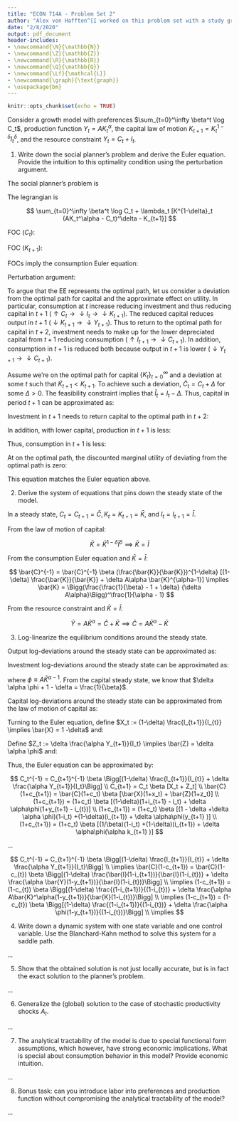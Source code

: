 ```yaml
---
title: "ECON 714A - Problem Set 2"
author: "Alex von Hafften^[I worked on this problem set with a study group of Michael Nattinger, Andrew Smith, and Ryan Mather. I also discussed problems with Sarah Bass, Emily Case, Danny Edgel, and Katherine Kwok.]"
date: "2/8/2020"
output: pdf_document
header-includes:
- \newcommand{\N}{\mathbb{N}}
- \newcommand{\Z}{\mathbb{Z}}
- \newcommand{\R}{\mathbb{R}}
- \newcommand{\Q}{\mathbb{Q}}
- \newcommand{\Lf}{\mathcal{L}}
- \newcommand{\graph}{\text{graph}}
- \usepackage{bm}
---
```


```r
knitr::opts_chunk$set(echo = TRUE)
```

Consider a growth model with preferences $\sum_{t=0}^\infty \beta^t \log C_t$, production function $Y_t=AK_t^\alpha$, the capital law of motion $K_{t+1}=K^{1-\delta}_t I^\delta_t$, and the resource constraint $Y_t=C_t+I_t$.

1. Write down the social planner’s problem and derive the Euler equation. Provide the intuition to this optimality condition using the perturbation argument.

The social planner's problem is

\begin{align*}
\max_{\{C_t, K_t\}_{t=0}^\infty} & \sum_{t=0}^\infty \beta^t \log C_t \\
\text{s.t. } AK_t^\alpha &= C_t+I_t \\
K_{t+1} &= K^{1-\delta}_t I^\delta_t \\
\implies
\max_{\{C_t, K_t\}_{t=0}^\infty} & \sum_{t=0}^\infty \beta^t \log C_t \\
\text{s.t. } 0 &= K^{1-\delta}_t (AK_t^\alpha - C_t)^\delta - K_{t+1}
\end{align*}

The legrangian is

$$
\sum_{t=0}^\infty \beta^t \log C_t + \lambda_t [K^{1-\delta}_t (AK_t^\alpha - C_t)^\delta - K_{t+1}]
$$

FOC ($C_t$):

\begin{align*}
0 &= \frac{\beta^t}{C_t} - \lambda_t \delta K^{1-\delta}_t (AK_t^\alpha - C_t)^{\delta-1} \\
\implies 
\lambda_t &= \frac{\beta^t}{C_t\delta K^{1-\delta}_t I_t^{\delta-1}}
\end{align*}

\pagebreak

FOC ($K_{t+1}$):

\begin{align*}
0 &= -\lambda_t + \lambda_{t+1}[(1-\delta)  K^{-\delta}_{t+1} (AK_{t+1}^\alpha - C_{t+1})^\delta + \delta  K^{1-\delta}_{t+1} (AK_{t+1}^\alpha - C_{t+1})^{\delta-1}A\alpha K_{t+1}^{\alpha-1}]\\
\implies
\frac{\lambda_t}{\lambda_{t+1}} &= (1-\delta) (\frac{I_{t+1}}{K_{t+1}})^\delta + \delta  (\frac{I_{t+1}}{K_{t+1}})^{\delta-1}A\alpha K_{t+1}^{\alpha-1}
\end{align*}

FOCs imply the consumption Euler equation:

\begin{align*}
\frac{(\frac{\beta^t}{C_t\delta K^{1-\delta}_t I_t^{\delta-1}})}
{(\frac{\beta^{t+1}}{C_{t+1} \delta K^{1-\delta}_{t+1} I_{t+1}^{\delta-1}})}
&= (1-\delta) (\frac{I_{t+1}}{K_{t+1}})^\delta + \delta  (\frac{I_{t+1}}{K_{t+1}})^{\delta-1}A\alpha K_{t+1}^{\alpha-1} \\
\implies
\frac{C_{t+1}  K^{1-\delta}_{t+1} I_{t+1}^{\delta-1}}
{\beta C_t K^{1-\delta}_t I_t^{\delta-1}}
&= (1-\delta) (\frac{I_{t+1}}{K_{t+1}})^\delta + \delta  (\frac{I_{t+1}}{K_{t+1}})^{\delta-1}A\alpha K_{t+1}^{\alpha-1} \\
\implies
C_t^{-1}  
&= C_{t+1}^{-1}  \beta 
(\frac{ K_t }{K_{t+1} })^{1-\delta}
(\frac{ I_t}{I_{t+1}})^{\delta-1}
[(1-\delta) (\frac{I_{t+1}}{K_{t+1}})^\delta + \delta  (\frac{I_{t+1}}{K_{t+1}})^{\delta-1}A\alpha K_{t+1}^{\alpha-1}] \\
&= C_{t+1}^{-1}  \beta 
\Bigg(\frac{K_t}{I_t}\Bigg)^{1-\delta}
\Bigg[(1-\delta) \frac{I_{t+1}}{K_{t+1}} + \delta  A\alpha K_{t+1}^{\alpha-1}\Bigg] \\
&= C_{t+1}^{-1}  \beta 
\Bigg[(1-\delta) \frac{I_{t+1}}{I_{t}} + \delta \frac{\alpha Y_{t+1}}{I_t}\Bigg]
\end{align*}

Perturbation argument:

To argue that the EE represents the optimal path, let us consider a deviation from the optimal path for capital and the approximate effect on utility.  In particular, consumption at $t$ increase reducing investment and thus reducing capital in $t+1$ ($\uparrow C_t \to \downarrow I_t \to \downarrow K_{t+1}$).  The reduced capital reduces output in $t+1$ ($\downarrow K_{t+1} \to \downarrow Y_{t+1}$).  Thus to return to the optimal path for capital in $t+2$, investment needs to make up for the lower depreciated capital from $t+1$ reducing consumption ($\uparrow I_{t+1} \to \downarrow C_{t+1}$). In addition, consumption in $t+1$ is reduced both because output in $t+1$ is lower ($\downarrow Y_{t+1} \to \downarrow C_{t+1}$).

Assume we're on the optimal path for capital $\{K_t\}_{t=0}^\infty$ and a deviation at some $t$ such that $\tilde{K}_{t+1} < K_{t+1}$. To achieve such a deviation, $\tilde{C}_t = C_t + \Delta$ for some $\Delta > 0$. The feasibility constraint implies that $\tilde{I}_t = I_t - \Delta$.  Thus, capital in period $t+1$ can be approximated as:

\begin{align*}
\tilde{K}_{t+1} 
&= \tilde{K}_t^{1-\delta} \tilde{I}_t^\delta \\
&= K_t^{1-\delta} (I_t - \Delta)^\delta \\
& \approx K_t^{1-\delta} I_t^{\delta} - \delta K_t^{1-\delta}I_t^{\delta-1} \Delta \\
&= K_{t+1} -  \Delta\frac{\delta K_{t+1} }{I_t}
\end{align*}

\pagebreak

Investment in $t+1$ needs to return capital to the optimal path in $t+2$:

\begin{align*}
\tilde{K}_{t+2} &= K_{t+2} \\
\implies \tilde{K}_{t+1}^{1-\delta} \tilde{I}_{t+1}^\delta &= K_{t+1}^{1-\delta} I_{t+1}^\delta \\
\implies \tilde{I}_{t+1}
&= I_{t+1} K_{t+1}^{\frac{1-\delta}{\delta}} (K_{t+1} -  K_{t+1}\frac{\delta \Delta}{I_t})^{\frac{\delta-1}{\delta}} \\
&\approx I_{t+1} K_{t+1}^{\frac{1-\delta}{\delta}} K_{t+1} ^{\frac{\delta-1}{\delta}} 
+ (-  K_{t+1}\frac{\delta \Delta}{I_t}) \frac{\delta-1}{\delta} I_{t+1} K_{t+1}^{\frac{1-\delta}{\delta}} K_{t+1}^{\frac{\delta-1}{\delta}-1}  \\
&= I_{t+1} + \Delta\frac{(1-\delta)I_{t+1}}{I_t}
\end{align*}

In addition, with lower capital, production in $t+1$ is less:

\begin{align*}
\tilde{Y}_{t+1} 
&= A\tilde{K}_{t+1}^\alpha \\
&= A\Bigg(K_{t+1} - \frac{\delta K_{t+1} \Delta}{I_t}\Bigg)^\alpha \\
&\approx  AK_{t+1}^\alpha - A \alpha K_{t+1}^{\alpha - 1}\frac{\delta K_{t+1} \Delta}{I_t}\\ 
&= Y_{t+1} - \Delta \frac{ \alpha \delta Y_{t+1}}{I_t}
\end{align*}

Thus, consumption in $t+1$ is less:

\begin{align*}
\tilde{Y}_{t+1} &= \tilde{C}_{t+1} + \tilde{I}_{t+1} \\ 
\implies Y_{t+1} - \Delta\frac{ \alpha \delta Y_{t+1}}{I_t} &= \tilde{C}_{t+1} + (I_{t+1} + \Delta(1-\delta)\frac{I_{t+1}}{I_t}) \\ 
\implies \tilde{C}_{t+1} 
&= Y_{t+1} - \Delta\frac{ \alpha \delta Y_{t+1}}{I_t} - I_{t+1} - \Delta \frac{(1-\delta)I_{t+1}}{I_t} \\ 
&= C_{t+1} - \Delta\Bigg[(1-\delta)\frac{I_{t+1}}{I_t} + \delta \frac{ \alpha  Y_{t+1} }{I_t}\Bigg]
\end{align*}

At on the optimal path, the discounted marginal utility of deviating from the optimal path is zero:

\begin{align*}
0 &= u'(\tilde{C}_t) + \beta u'(\tilde{C}_{t+1}) \\
\implies 0 &= u'(C_t)\Delta - \beta u'(C_{t+1}) \Delta  \Bigg[(1-\delta)\frac{I_{t+1}}{I_t} + \delta \frac{ \alpha  Y_{t+1} }{I_t}\Bigg] \\
\implies 0 &= C_t^{-1}\Delta - \beta C_{t+1}^{-1} \Delta  \Bigg[(1-\delta)\frac{I_{t+1}}{I_t} + \delta \frac{ \alpha  Y_{t+1} }{I_t}\Bigg]\\
\implies C_{t}^{-1} &= C_{t+1}^{-1}  \beta \Bigg[(1-\delta)\frac{I_{t+1}}{I_t} + \delta \frac{ \alpha  Y_{t+1} }{I_t}\Bigg]
\end{align*}

This equation matches the Euler equation above.

2. Derive the system of equations that pins down the steady state of the model.

In a steady state, $C_t = C_{t+1} = \bar{C}, K_t = K_{t+1} = \bar{K}$, and $I_t = I_{t+1} = \bar{I}$.  

From the law of motion of capital:

$$
\bar{K}=\bar{K}^{1-\delta} \bar{I}^\delta \implies \bar{K} = \bar{I}
$$

From the consumption Euler equation and $\bar{K} = \bar{I}$:

$$
\bar{C}^{-1} 
= \bar{C}^{-1} \beta 
(\frac{\bar{K}}{\bar{K}})^{1-\delta}
[(1-\delta) \frac{\bar{K}}{\bar{K}} + \delta  A\alpha \bar{K}^{\alpha-1}] 
\implies
\bar{K} = \Bigg(\frac{\frac{1}{\beta} - 1 + \delta}
{\delta  A\alpha}\Bigg)^\frac{1}{\alpha - 1}
$$

From the resource constraint and $\bar{K} = \bar{I}$:

$$
\bar{Y} = A\bar{K}^\alpha = \bar{C}+\bar{K} \implies  \bar{C} = A\bar{K}^\alpha -\bar{K} 
$$

3. Log-linearize the equilibrium conditions around the steady state.

Output log-deviations around the steady state can be approximated as:

\begin{align*}
Y_t &= AK_t^\alpha \\
\implies \bar{Y}(1+y_t) &= A\bar{K}^\alpha(1+\alpha k_t)\\
\implies y_t &= \alpha k_t
\end{align*}

Investment log-deviations around the steady state can be approximated as:

\begin{align*}
I_t &= Y_t - C_t \\
\implies 
\bar{I}(1 + i_t) &= \bar{Y}(1 + y_t) - \bar{C}(1 + c_t) \\
\implies 
i_t &= \frac{\bar{Y}}{\bar{I}}y_t - \frac{\bar{C}}{\bar{I}}c_t \\
&= \frac{A\bar{K}^\alpha}{\bar{K}}\alpha k_t - \frac{\bar{C}}{\bar{K}}c_t\\
&= A\bar{K}^{\alpha-1} \alpha k_t - \frac{\bar{C}}{\bar{K}}c_t\\
&= \phi \alpha k_t - \frac{\bar{C}}{\bar{K}}c_t
\end{align*}

where $\phi \equiv A\bar{K}^{\alpha-1}$.  From the capital steady state, we know that $\delta  \alpha \phi + 1 - \delta = \frac{1}{\beta}$.  

\pagebreak

Capital log-deviations around the steady state can be approximated from the law of motion of capital as:

\begin{align*}
K_{t+1} &= K^{1-\delta}_t I^\delta_t \\
\implies k_{t+1} &= (1-\delta)k_t + \delta i_t \\
&= (1-\delta)k_t + \delta (\phi \alpha k_t - \frac{\bar{C}}{\bar{K}}c_t)\\
&= (1-\delta + \delta \phi \alpha )k_t - \delta \frac{\bar{C}}{\bar{K}}c_t \\
&= \frac{1}{\beta}k_t - \delta \frac{\bar{C}}{\bar{K}}c_t
\end{align*}

Turning to the Euler equation, define $X_t := (1-\delta) \frac{I_{t+1}}{I_{t}} \implies \bar{X} = 1 -\delta$ and:

\begin{align*}
X_t &= (1-\delta) \frac{I_{t+1}}{I_{t}}\\
\implies
x_t &= i_{t+1} - i_t \\
&= (\phi \alpha k_{t+1} - \frac{\bar{C}}{\bar{K}}c_{t+1}) - (\phi \alpha k_t - \frac{\bar{C}}{\bar{K}}c_t) \\
&= \phi \alpha (\frac{1}{\beta}k_t - \delta \frac{\bar{C}}{\bar{K}}c_t) - \frac{\bar{C}}{\bar{K}}c_{t+1} - \phi \alpha k_t + \frac{\bar{C}}{\bar{K}}c_t \\
&= \phi \alpha(\frac{ 1 }{\beta}-1)k_t + (1 - \phi \alpha \delta) \frac{\bar{C}}{\bar{K}}c_t - \frac{\bar{C}}{\bar{K}}c_{t+1} \\
\end{align*}

Define $Z_t := \delta \frac{\alpha Y_{t+1}}{I_t} \implies \bar{Z} = \delta \alpha \phi$ and:

\begin{align*}
Z_t &= \delta \frac{\alpha Y_{t+1}}{I_t} \\
\implies z_t &= y_{t+1} - i_t \\
&= \alpha k_{t+1} - (\phi \alpha k_t - \frac{\bar{C}}{\bar{K}}c_t) \\
&= \alpha (\frac{1}{\beta}k_t - \delta \frac{\bar{C}}{\bar{K}}c_t) - \phi \alpha k_t + \frac{\bar{C}}{\bar{K}}c_t \\
&= \alpha (\frac{1}{\beta} - \phi) k_t + (1 - \delta) \frac{\bar{C}}{\bar{K}}c_t \\
\end{align*}

Thus, the Euler equation can be approximated by:

$$
C_t^{-1}  = C_{t+1}^{-1}  \beta \Bigg[(1-\delta) \frac{I_{t+1}}{I_{t}} + \delta \frac{\alpha Y_{t+1}}{I_t}\Bigg] \\
C_{t+1}  = C_t  \beta [X_t + Z_t] \\
\bar{C}(1+c_{t+1})  = \bar{C}(1+c_t)  \beta [\bar{X}(1+x_t) + \bar{Z}(1+z_t)] \\
(1+c_{t+1})  = (1+c_t)  \beta [(1-\delta)(1+i_{t+1} - i_t) + \delta \alpha\phi(1+y_{t+1} - i_{t})] \\
(1+c_{t+1})  = (1+c_t)  \beta [(1 - \delta +\delta \alpha \phi)(1-i_t) +(1-\delta)(i_{t+1}) + \delta \alpha\phi(y_{t+1} )] \\
(1+c_{t+1})  = (1+c_t)  \beta [(1/\beta)(1-i_t) +(1-\delta)(i_{t+1}) + \delta \alpha\phi(\alpha k_{t+1} )]
$$

...

\begin{align*}
C_t^{-1}  
&= C_{t+1}^{-1}  \beta 
\Bigg[(1-\delta) \frac{I_{t+1}}{I_{t}} + \delta \frac{\alpha Y_{t+1}}{I_t}\Bigg] \\
&= C_{t+1}^{-1}  \beta 
\Bigg[(1-\delta) \frac{Y_{t+1} - C_{t+1}}{Y_{t} - C_{t}} + \delta \frac{\alpha Y_{t+1}}{Y_{t} - C_{t}}\Bigg] \\
&= C_{t+1}^{-1}  \beta 
\Bigg[(1-\delta) \frac{AK_{t+1}^\alpha - C_{t+1}}{AK_{t}^\alpha - C_{t}} 
+ \delta \frac{\alpha AK_{t+1}^\alpha}{AK_{t}^\alpha - C_{t}}\Bigg]
\end{align*}

$$
C_t^{-1}  = C_{t+1}^{-1}  \beta \Bigg[(1-\delta) \frac{I_{t+1}}{I_{t}} + \delta \frac{\alpha Y_{t+1}}{I_t}\Bigg] \\
\implies
\bar{C}(1-c_{t+1})  = \bar{C}(1-c_{t})  \beta \Bigg[(1-\delta) \frac{\bar{I}(1-i_{t+1})}{\bar{I}(1-i_{t})} + \delta \frac{\alpha \bar{Y}(1-y_{t+1})}{\bar{I}(1-i_{t})}\Bigg] \\
\implies
(1-c_{t+1})  = (1-c_{t})  \beta \Bigg[(1-\delta) \frac{(1-i_{t+1})}{(1-i_{t})} + \delta \frac{\alpha A\bar{K}^\alpha(1-y_{t+1})}{\bar{K}(1-i_{t})}\Bigg] \\
\implies
(1-c_{t+1})  = (1-c_{t})  \beta \Bigg[(1-\delta) \frac{(1-i_{t+1})}{(1-i_{t})} + \delta \frac{\alpha \phi(1-y_{t+1})}{(1-i_{t})}\Bigg] \\
\implies
$$

4. Write down a dynamic system with one state variable and one control variable. Use the Blanchard-Kahn method to solve this system for a saddle path.

...

5. Show that the obtained solution is not just locally accurate, but is in fact the exact solution to the planner’s problem.

...

6. Generalize the (global) solution to the case of stochastic productivity shocks $A_t$.

...

7. The analytical tractability of the model is due to special functional form assumptions, which however, have strong economic implications. What is special about consumption behavior in this model? Provide economic intuition.

...

8. Bonus task: can you introduce labor into preferences and production function without compromising the analytical tractability of the model?

...